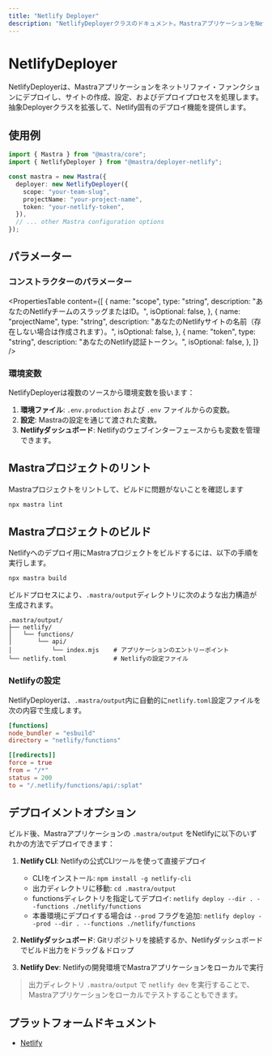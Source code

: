 ```yaml
---
title: "Netlify Deployer"
description: "NetlifyDeployerクラスのドキュメント。MastraアプリケーションをNetlify Functionsにデプロイします。"
---
```


# NetlifyDeployer

NetlifyDeployerは、Mastraアプリケーションをネットリファイ・ファンクションにデプロイし、サイトの作成、設定、およびデプロイプロセスを処理します。抽象Deployerクラスを拡張して、Netlify固有のデプロイ機能を提供します。

## 使用例

```typescript
import { Mastra } from "@mastra/core";
import { NetlifyDeployer } from "@mastra/deployer-netlify";

const mastra = new Mastra({
  deployer: new NetlifyDeployer({
    scope: "your-team-slug",
    projectName: "your-project-name",
    token: "your-netlify-token",
  }),
  // ... other Mastra configuration options
});
```

## パラメーター

### コンストラクターのパラメーター

<PropertiesTable
  content={[
    {
      name: "scope",
      type: "string",
      description: "あなたのNetlifyチームのスラッグまたはID。",
      isOptional: false,
    },
    {
      name: "projectName",
      type: "string",
      description:
        "あなたのNetlifyサイトの名前（存在しない場合は作成されます）。",
      isOptional: false,
    },
    {
      name: "token",
      type: "string",
      description: "あなたのNetlify認証トークン。",
      isOptional: false,
    },
  ]}
/>

### 環境変数

NetlifyDeployerは複数のソースから環境変数を扱います：

1. **環境ファイル**: `.env.production` および `.env` ファイルからの変数。
2. **設定**: Mastraの設定を通じて渡された変数。
3. **Netlifyダッシュボード**: Netlifyのウェブインターフェースからも変数を管理できます。

## Mastraプロジェクトのリント

Mastraプロジェクトをリントして、ビルドに問題がないことを確認します

```bash
npx mastra lint
```

## Mastraプロジェクトのビルド

Netlifyへのデプロイ用にMastraプロジェクトをビルドするには、以下の手順を実行します。

```bash
npx mastra build
```

ビルドプロセスにより、`.mastra/output`ディレクトリに次のような出力構造が生成されます。

```
.mastra/output/
├── netlify/
│   └── functions/
│       └── api/
│           └── index.mjs    # アプリケーションのエントリーポイント
└── netlify.toml             # Netlifyの設定ファイル
```

### Netlifyの設定

NetlifyDeployerは、`.mastra/output`内に自動的に`netlify.toml`設定ファイルを次の内容で生成します。

```toml
[functions]
node_bundler = "esbuild"
directory = "netlify/functions"

[[redirects]]
force = true
from = "/*"
status = 200
to = "/.netlify/functions/api/:splat"
```

## デプロイメントオプション

ビルド後、Mastraアプリケーションの `.mastra/output` をNetlifyに以下のいずれかの方法でデプロイできます：

1. **Netlify CLI**: Netlifyの公式CLIツールを使って直接デプロイ

   - CLIをインストール: `npm install -g netlify-cli`
   - 出力ディレクトリに移動: `cd .mastra/output`
   - functionsディレクトリを指定してデプロイ: `netlify deploy --dir . --functions ./netlify/functions`
   - 本番環境にデプロイする場合は `--prod` フラグを追加: `netlify deploy --prod --dir . --functions ./netlify/functions`

2. **Netlifyダッシュボード**: Gitリポジトリを接続するか、Netlifyダッシュボードでビルド出力をドラッグ＆ドロップ

3. **Netlify Dev**: Netlifyの開発環境でMastraアプリケーションをローカルで実行

> 出力ディレクトリ `.mastra/output` で `netlify dev` を実行することで、Mastraアプリケーションをローカルでテストすることもできます。

## プラットフォームドキュメント

- [Netlify](https://docs.netlify.com/)
